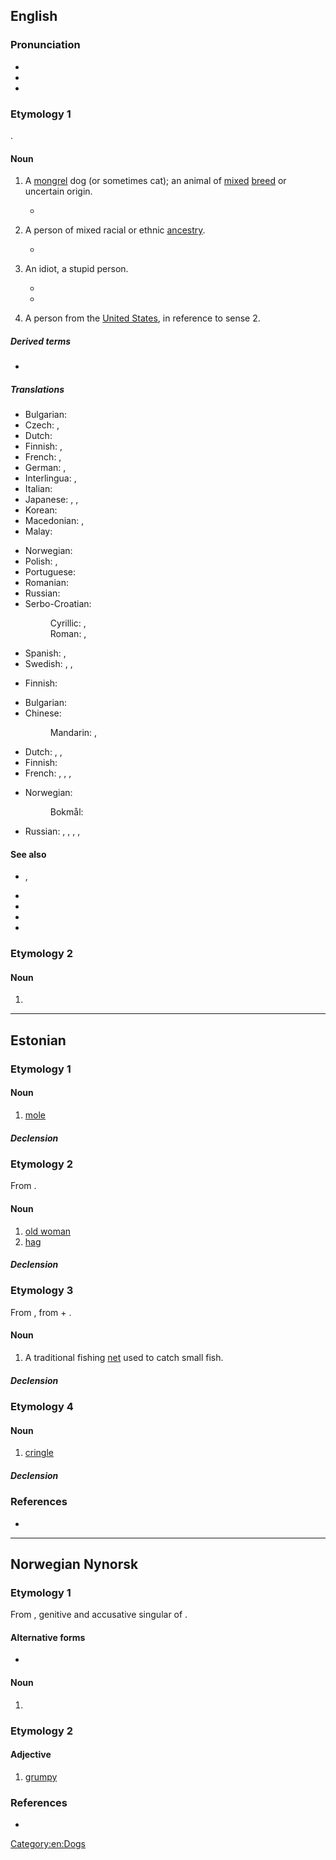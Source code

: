 {{also|mutt’|Mutt}}
==English==

===Pronunciation===
* {{IPA|en|/mʌt/}}
* {{audio|en|en-us-mutt.ogg|Audio (US)}}
* {{rhymes|en|ʌt|s=1}}

===Etymology 1===
{{clipping|en|muttonhead}}.

====Noun====
{{en-noun}}

# A [[mongrel]] dog (or sometimes cat); an animal of [[mixed]] [[breed]] or uncertain origin.
#: {{cot|en|moggy}}
#* {{quote-song|en|title=You Can Call Me Al|album=Graceland|author={{w|Paul Simon}}|year=1986|passage=Mr. Beerbelly, Beerbelly / Get these '''mutts''' away from me / You know, I don't find this stuff amusing anymore}}
# {{lb|en|usually|derogatory|or|humorous}} A person of mixed racial or ethnic [[ancestry]].
#* {{quote-journal|en|author=David Brooks|authorlink=David Brooks (commentator)|title=A Nation of Mutts|work=The New York Times|date=2013-06-28|url=https://www.nytimes.com/2013/06/28/opinion/brooks-a-nation-of-mutts.html|issn=0362-4331|passage=Soon, we will no longer be an outpost of Europe, but a nation of '''mutts''', a nation with hundreds of fluid ethnicities from around the world, intermarrying and intermingling. Americans of European descent are already a minority among 5-year-olds.}}
# {{lb|en|chiefly|US|slang|derogatory}} An idiot, a stupid person.
#: {{syn|en|Thesaurus:idiot}}
#* {{quote-av|en|year=1990|title={{w|Goodfellas}}|writer={{w|Nicholas Pileggi}}; {{w|Martin Scorsese}}|actor=Joe Pesci|role=Tommy DeVito|url=https://www.imdb.com/title/tt0099685/quotes/qt0434774|passage=Mother fuckin' '''mutt'''! You, you fucking piece of shit!}}
#* {{quote-web|en|author=Luke O'Neil|quotee=Robert De Niro|url=http://www.theguardian.com/film/2019/nov/20/robert-de-niro-v-donald-trump-history-quotes|title=Robert De Niro v Trump: a complete history of a (mainly one-sided) beef|date=2019-11-20|work=The Guardian|passage=“He’s so blatantly stupid. He’s a punk. He’s a dog. He’s a pig. A con. A bullshit artist. A '''mutt''' who doesn’t know what he’s talking about,” he said, among many other things, in a video.}}
# {{lb|en|Internet slang|derogatory}} A person from the [[United States]], in reference to sense 2.
#: {{also|amerimutt}}
#: {{rfquote-sense|en}}

=====Derived terms=====
* {{l|en|Amerimutt}}

=====Translations=====
{{trans-top|mongrel dog}}
* Bulgarian: {{t+|bg|помияр|m}}
* Czech: {{t|cs|vořech|?}}, {{t+|cs|kříženec|m}}
* Dutch: {{t+|nl|bastaard|?}}
* Finnish: {{t+|fi|rakki}}, {{t+|fi|piski}}
* French: {{t+|fr|bâtard|m}}, {{t+|fr|corniaud|m}} {{qualifier|slang}}
* German: {{t+|de|Promenadenmischung|f}}, {{t+|de|Köter|m}}
* Interlingua: {{t|ia|[[can]] [[mesticiar|mesticiate]]}}, {{t|ia|[[can]] [[bastarde]]}}
* Italian: {{t|it|bastardino|m}}
* Japanese: {{t|ja|雑種|tr=zasshu}}, {{t|ja|駄犬|tr=daken}}, {{t+|ja|雑犬|tr=zakken}}
* Korean: {{t+|ko|똥개}}
* Macedonian: {{t|mk|’ртка|f}}, {{t|mk|џукела|f}}
* Malay: {{t|ms|anjing campuran}}
{{trans-mid}}
* Norwegian: {{t+|no|kjøter|m}}
* Polish: {{t+|pl|kundel|m}}, {{t+|pl|mieszaniec|m}}
* Portuguese: {{t+|pt|vira-lata|m}}
* Romanian: {{t+|ro|corcitură|f}}
* Russian: {{t+|ru|дворня́жка|f}}
* Serbo-Croatian:
*: Cyrillic: {{t|sh|мјеша́нац|m}}, {{t|sh|џу̀кела|f}}
*: Roman: {{t+|sh|mješánac|m}}, {{t+|sh|džùkela|f}}
* Spanish: {{t+|es|chucho|m}}, {{t+|es|quiltro|m}} {{qualifier|Chile}}
* Swedish: {{t+|sv|byracka|c}} {{qualifier|derogatory}}, {{t+|sv|gatukorsning|c}}, {{t|sv|blandrashund|c}}
{{trans-bottom}}

{{trans-top|person of diverse ancestry}}
* Finnish: {{t+|fi|sekasikiö}} {{q|derogatory}}
{{trans-mid}}
{{trans-bottom}}

{{trans-top|idiot, stupid person}}
* Bulgarian: {{t+|bg|глупак|m}}
* Chinese:
*: Mandarin: {{t+|cmn|雜種}}, {{t+|cmn|杂种|tr=zázhǒng}} 
* Dutch: {{t|nl|halve gare|?}}, {{t+|nl|idioot|?}}, {{t+|nl|domkop|?}} 
* Finnish: {{t+|fi|tolvana}}
* French: {{t+|fr|crétin|m}}, {{t+|fr|imbécile|m}}, {{t+|fr|con|m}}, {{t+|fr|corniaud|m}} 
{{trans-mid}}
* Norwegian:
*: Bokmål: {{t+|nb|tulling|?}} 
* Russian: {{t+|ru|по́месь|f}}, {{t+|ru|полукро́вка|m|f}}, {{t+|ru|мети́с|m}}, {{t+|ru|мети́ска|f}}, {{qualifier|bastard}} {{t+|ru|ублю́док|m}}
{{trans-bottom}}

====See also====
* {{l|en|bitsa}}, {{l|en|bitser}}
* {{l|en|cur}}
* {{l|en|Heinz 57}}
* {{l|en|mongrel}}
* {{l|en|Mutt and Jeff}}

===Etymology 2===

====Noun====
{{en-noun}}

# {{alternative form of|en|matha}}

[[Category:en:Dogs]]

----

==Estonian==

===Etymology 1===
{{rfe|et}}

====Noun====
{{et-noun|muti|mutti}}

# [[mole]] {{gl|animal}}

=====Declension=====
{{et-decl-riik|mutt|mut|i}}

===Etymology 2===
From {{bor|et|de|Mutti||mom; mommy}}.

====Noun====
{{et-noun|muti|mutti}} {{tlb|et|colloquial}}

# [[old woman]]
# [[hag]]

=====Declension=====
{{et-decl-riik|mutt|mut|i}}

===Etymology 3===
{{swp|Mutt (kalandus)|lang=et}}
From {{bor|et|ru|мутник}}, from {{m|ru|мутить||to cloud, muddy}} + {{m|ru|-ник}}.

====Noun====
{{et-noun|muti|mutti}}

# A traditional fishing [[net]] used to catch small fish.

=====Declension=====
{{et-decl-riik|mutt|mut|i}}

===Etymology 4===
{{rfe|et|<!--From {{bor|et|de|Mutt}} accd to Sõnaveeb.-->}}

====Noun====
{{et-noun|muti|mutti}}

# {{lb|et|nautical}} [[cringle]] {{gl|grommet on a sail}}

=====Declension=====
{{et-decl-riik|mutt|mut|i}}

===References===
* {{R:Sõnaveeb}}

{{c|et|Fishing|Mammals}}

----

==Norwegian Nynorsk==

===Etymology 1===
{{wp|lang=nn|Pesk|mutt}}
From {{bor|nn|se|muottá}}, genitive and accusative singular of {{m|se|muoddá}}.

====Alternative forms====
* {{alter|nn|mudd}} {{q|alternative form based on the nominative form of the Samic origin}}

====Noun====
{{nn-noun-m1}}

# {{lb|nn|clothing}} {{rfdef|nn}}

===Etymology 2===

====Adjective====
{{nn-adj-2}}

# [[grumpy]]

===References===
* {{R:The Nynorsk Dictionary}}